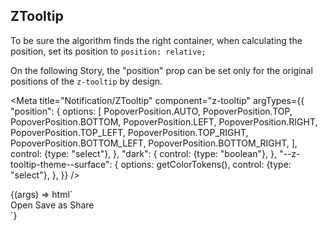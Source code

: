 
## ZTooltip

To be sure the algorithm finds the right container, when calculating the position, set its position to `position: relative;`

On the following Story, the "position" prop can be set only for the original positions of the `z-tooltip` by design.

<Meta
  title="Notification/ZTooltip"
  component="z-tooltip"
  argTypes={{
    "position": {
      options: [
        PopoverPosition.AUTO,
        PopoverPosition.TOP,
        PopoverPosition.BOTTOM,
        PopoverPosition.LEFT,
        PopoverPosition.RIGHT,
        PopoverPosition.TOP_LEFT,
        PopoverPosition.TOP_RIGHT,
        PopoverPosition.BOTTOM_LEFT,
        PopoverPosition.BOTTOM_RIGHT,
      ],
      control: {type: "select"},
    },
    "dark": {
      control: {type: "boolean"},
    },
    "--z-tooltip-theme--surface": {
      options: getColorTokens(),
      control: {type: "select"},
    },
  }}
/>

<Canvas>
  <Story
    name="z-tooltip"
    args={{
      "position": PopoverPosition.LEFT,
      "dark": false,
      "--z-tooltip-theme--surface": "var(--color-surface01)",
    }}
  >
    {(args) => html`
      <div class="tooltip-container">
        <z-button
          id="trigger"
          size="small"
          icon="plus-filled"
        ></z-button>
        <z-tooltip
          .position=${args.position}
          .dark=${args.dark}
          bind-to="#trigger"
          style="--z-tooltip-theme--surface: var(${args["--z-tooltip-theme--surface"]})"
        >
          <div class="container">
            <z-button>Open</z-button>
            <z-button>Save as</z-button>
            <z-button>Share</z-button>
          </div>
        </z-tooltip>
      </div>
      <script>
        document.querySelector("#trigger").addEventListener("click", () => {
          if (document.querySelector("z-tooltip").open) {
            document.querySelector("z-tooltip").open = false;
          } else {
            document.querySelector("z-tooltip").open = true;
          }
        });
      </script>
    `}
  </Story>
</Canvas>

<ArgsTable of="z-tooltip" />
